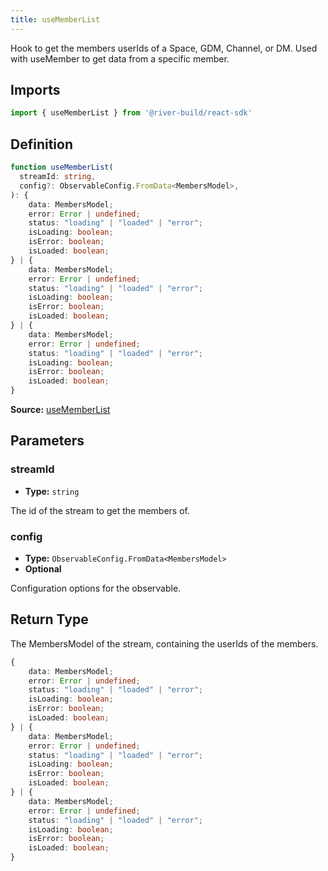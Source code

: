 ```yaml
---
title: useMemberList
---
```

Hook to get the members userIds of a Space, GDM, Channel, or DM. Used with useMember to get data from a specific member.

## Imports

```ts
import { useMemberList } from '@river-build/react-sdk'
```

## Definition

```ts
function useMemberList(
  streamId: string,
  config?: ObservableConfig.FromData<MembersModel>,
): {
    data: MembersModel;
    error: Error | undefined;
    status: "loading" | "loaded" | "error";
    isLoading: boolean;
    isError: boolean;
    isLoaded: boolean;
} | {
    data: MembersModel;
    error: Error | undefined;
    status: "loading" | "loaded" | "error";
    isLoading: boolean;
    isError: boolean;
    isLoaded: boolean;
} | {
    data: MembersModel;
    error: Error | undefined;
    status: "loading" | "loaded" | "error";
    isLoading: boolean;
    isError: boolean;
    isLoaded: boolean;
}
```

**Source:** [useMemberList](https://github.com/river-build/river/blob/main/packages/react-sdk/src/useMemberList.ts)

## Parameters

### streamId

- **Type:** `string`

The id of the stream to get the members of.

### config

- **Type:** `ObservableConfig.FromData<MembersModel>`
- **Optional**

Configuration options for the observable.

## Return Type

The MembersModel of the stream, containing the userIds of the members.

```ts
{
    data: MembersModel;
    error: Error | undefined;
    status: "loading" | "loaded" | "error";
    isLoading: boolean;
    isError: boolean;
    isLoaded: boolean;
} | {
    data: MembersModel;
    error: Error | undefined;
    status: "loading" | "loaded" | "error";
    isLoading: boolean;
    isError: boolean;
    isLoaded: boolean;
} | {
    data: MembersModel;
    error: Error | undefined;
    status: "loading" | "loaded" | "error";
    isLoading: boolean;
    isError: boolean;
    isLoaded: boolean;
}
```
